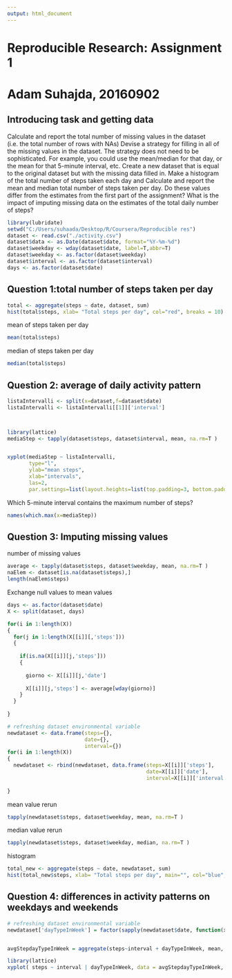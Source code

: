 ---
output: html_document
---
# Reproducible Research: Assignment 1
Adam Suhajda, 20160902
========================================================

## Introducing task and getting data

Calculate and report the total number of missing values in the dataset (i.e. the total number of rows with NAs)
Devise a strategy for filling in all of the missing values in the dataset. The strategy does not need to be sophisticated. For example, you could use the mean/median for that day, or the mean for that 5-minute interval, etc.
Create a new dataset that is equal to the original dataset but with the missing data filled in.
Make a histogram of the total number of steps taken each day and Calculate and report the mean and median total number of steps taken per day. Do these values differ from the estimates from the first part of the assignment? What is the impact of imputing missing data on the estimates of the total daily number of steps?

```{r}
library(lubridate)
setwd("C:/Users/suhaada/Desktop/R/Coursera/Reproducible res")
dataset <- read.csv("./activity.csv")
dataset$data <- as.Date(dataset$date, format="%Y-%m-%d")
dataset$weekday <- wday(dataset$date, label=T,abbr=T)
dataset$weekday <- as.factor(dataset$weekday)
dataset$interval <- as.factor(dataset$interval)
days <- as.factor(dataset$date)
```

## Question 1:total number of steps taken per day

```{r}
total <- aggregate(steps ~ date, dataset, sum)
hist(total$steps, xlab= "Total steps per day", col="red", breaks = 10)
```

mean of steps taken per day

```{r}
mean(total$steps)
```

median of steps taken per day

```{r}
median(total$steps)
```

## Question 2:  average of daily activity pattern
```{r}
listaIntervalli <- split(x=dataset,f=dataset$date)
listaIntervalli <- listaIntervalli[[1]]['interval']



library(lattice)
mediaStep <- tapply(dataset$steps, dataset$interval, mean, na.rm=T )


xyplot(mediaStep ~ listaIntervalli,
       type="l",
       ylab="mean steps",
       xlab="intervals",
       las=2,
       par.settings=list(layout.heights=list(top.padding=3, bottom.padding=5)))
```

Which 5-minute interval contains the maximum number of steps?

```{r}
names(which.max(x=mediaStep))
```

## Question 3: Imputing missing values

 number of missing values
```{r}
average <- tapply(dataset$steps, dataset$weekday, mean, na.rm=T )
naElem <- dataset[is.na(dataset$steps),]
length(naElem$steps)   
```



Exchange null values to mean values
```{r}

days <- as.factor(dataset$date)
X <- split(dataset, days)

for(i in 1:length(X))
{
  for(j in 1:length(X[[i]][,'steps']))
  {
    
    if(is.na(X[[i]][j,'steps']))
    {
      
      giorno <- X[[i]][j,'date']
      
      X[[i]][j,'steps'] <- average[wday(giorno)]
    }  
  }
  
}

# refreshing dataset environmental variable
newdataset <- data.frame(steps={},
                         date={},
                         interval={})
for(i in 1:length(X))
{
  newdataset <- rbind(newdataset, data.frame(steps=X[[i]]['steps'],
                                             date=X[[i]]['date'],
                                             interval=X[[i]]['interval']))
  
}

```

mean value rerun
```{r}
tapply(newdataset$steps, dataset$weekday, mean, na.rm=T )

```

median value rerun
```{r}
tapply(newdataset$steps, dataset$weekday, median, na.rm=T )
```

histogram 
```{r}
total_new <- aggregate(steps ~ date, newdataset, sum)
hist(total_new$steps, xlab= "Total steps per day", main="", col="blue", breaks = 10)
```


## Question 4:  differences in activity patterns on weekdays and weekends

```{r}
# refreshing dataset environmental variable
newdataset['dayTypeInWeek'] = factor(sapply(newdataset$date, function(x){ if (wday(x) == 6 | wday(x) == 7) { "weekend" } else { "weekday"} }))


avgStepdayTypeInWeek = aggregate(steps~interval + dayTypeInWeek, mean, data=newdataset)

library(lattice)
xyplot( steps ~ interval | dayTypeInWeek, data = avgStepdayTypeInWeek, type="l", layout=c(1,2), xlab="Interval", ylab="Number of steps")
```
